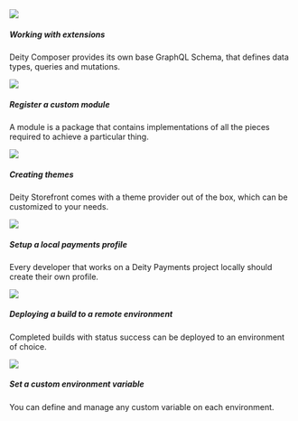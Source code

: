 
<div className="flex brighten">
  <Card variant="horizontal" to="/docs/composer/extensions/about">
    <img src="/docs/img/icons/extending.svg" />
    <div>
      <h5>Working with extensions</h5>
      <p>
       Deity Composer provides its own base GraphQL Schema, that defines data types, queries and mutations.
      </p>
    </div>
  </Card>
  <Card variant="horizontal" to="/docs/composer/modules/about">
    <img src="/docs/img/icons/diamondsfour.svg" />
    <div>
      <h5>Register a custom module</h5>
      <p>
        A module is a package that contains implementations of all the pieces required to achieve a particular thing.
      </p>
    </div>
  </Card>
</div>
<div className="flex brighten">
  <Card variant="horizontal" to="/docs/storefront/theming/overview">
    <img src="/docs/img/icons/shop.svg" />
    <div>
      <h5>Creating themes</h5>
      <p>
        Deity Storefront comes with a theme provider out of the box, which can be customized to your needs.
      </p>
    </div>
  </Card>
  <Card variant="horizontal" to="/docs/payments/configuration/config#2-create-a-dpsg-profile">
    <img src="/docs/img/icons/coins.svg" />
    <div>
      <h5>Setup a local payments profile</h5>
      <p>
        Every developer that works on a Deity Payments project locally should create their own profile.
      </p>
    </div>
  </Card>
</div>
<div className="flex mb100 brighten">
  <Card variant="horizontal" to="/docs/console/builds-deployments">
    <img src="/docs/img/icons/deployment.svg" />
    <div>
      <h5>Deploying a build to a remote environment</h5>
      <p>
        Completed builds with status success can be deployed to an environment of choice.
      </p>
    </div>
  </Card>
  <Card variant="horizontal" to="/docs/console/composer/variables">
    <img src="/docs/img/icons/variables.svg" />
    <div>
      <h5>Set a custom environment variable</h5>
      <p>
        You can define and manage any custom variable on each environment.
      </p>
    </div>
  </Card>
</div>
